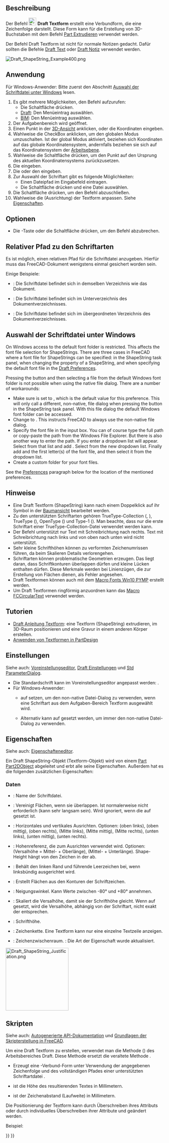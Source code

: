 <languages/>

{{Docnav/de
|[[Draft_Facebinder/de|Flächenverbinder]]
|[[Draft_Hatch/de|Schraffur]]
|[[Draft_Workbench/de|Draft]]
|IconL=Draft_Facebinder.svg 
|IconR=Draft_Hatch.svg 
|IconC=Workbench_Draft.svg
}}

{{GuiCommand/de
|Name=Draft ShapeString
|Name/de=Draft Textform
|MenuLocation=Zeichnen → Textform<br>Anmerkung → Textform
|Workbenches=[[Draft_Workbench/de|Draft]], [[BIM_Workbench/de|BIM]]
|Shortcut=
|Version=0.14
|SeeAlso=[[Draft_Text/de|Draft Text]], [[Draft_Label/de|Draft Notiz]], [[Part_Extrude/de|Part Extrudieren]]
}}

<span id="Description"></span>
==Beschreibung==

Der Befehl [[Image:Draft_ShapeString.svg|24px]] '''Draft Textform''' erstellt eine Verbundform, die eine Zeichenfolge darstellt. Diese Form kann für die Erstellung von 3D-Buchstaben mit dem Befehl [[Part_Extrude/de|Part Extrudieren]] verwendet werden.

Der Befehl Draft Textform ist nicht für normale Notizen gedacht. Dafür sollten die Befehle [[Draft_Text|Draft Text]] oder [[Draft_Label|Draft Notiz]] verwendet werden.

[[Image:Draft_ShapeString_Example400.png]]
{{Caption|Ein einzelner Punkt wird zur Positionierung einer Textform benötigt}}

<span id="Usage"></span>
==Anwendung==

Für Windows-Anwender: Bitte zuerst den Abschnitt [[#Auswahl_der_Schriftdatei_unter_Windows|Auswahl der Schriftdatei unter Windows]] lesen.

# Es gibt mehrere Möglichkeiten, den Befehl aufzurufen:
#* Die Schaltfläche {{Button|[[Image:Draft_ShapeString.svg|16px]] [[Draft_ShapeString/de|Textform]]}} drücken.
#* [[Draft_Workbench/de|Draft]]: Den Menüeintrag {{MenuCommand|Zeichnen → [[Image:Draft_ShapeString.svg|16px]] Textform}} auswählen.
#* [[BIM_Workbench/de|BIM]]: Den Menüeintrag {{MenuCommand|Anmerkung → [[Image:Draft_ShapeString.svg|16px]] Textform}} auswählen.
# Der Aufgabenbereich {{MenuCommand|Textform}} wird geöffnet.
# Einen Punkt in der [[3D_view/de|3D-Ansicht]] anklicken, oder die Koordinaten eingeben.
# Wahlweise die CheckBox {{MenuCommand|Global}} anklicken, um den globalen Modus umzuschalten. Ist der global Modus aktiviert, beziehen sich Koordinaten auf das globale Koordinatensystem, andernfalls beziehen sie sich auf das Koordinatensystem der [[Draft_SelectPlane/de|Arbeitsebene]]. {{Version/de|1.1}}
# Wahlweise die Schaltfläche {{Button|Punkt zurücksetzen}} drücken, um den Punkt auf den Ursprung des aktuellen Koordinatensystems zurückzusetzen.
# Die {{MenuCommand|Höhe}} eingeben.
# Die {{MenuCommand|Zeichenkette}} {{VersionNoteMinus/de|1.0}} oder den {{MenuCommand|Text}} {{VersionNote/de|1.1}} eingeben.
# Zur Auswahl der Schriftart gibt es folgende Möglichkeiten:
#* Einen Dateipfad im Eingabefeld {{MenuCommand|Font file}} eintragen.
#* Die Schaltfläche {{Button|...}} drücken und eine Datei auswählen.
# Die Schaltfläche {{Button|OK}} drücken, um den Befehl abzuschließen.
# Wahlweise die {{PropertyData/de|Justification}} (Ausrichtung) der Textform anpassen. Siehe [[#Eigenschaften|Eigenschaften]].

<span id="Options"></span>
==Optionen==

* Die {{KEY|Esc}}-Taste oder die Schaltfläche {{Button|Cancel}} drücken, um den Befehl abzubrechen.

<span id="Relative_font_path"></span>
==Relativer Pfad zu den Schriftarten==

{{Version/de|1.1}}

Es ist möglich, einen relativen Pfad für die Schriftdatei anzugeben. Hierfür muss das FreeCAD-Dokument wenigstens einmal gesichert worden sein.

Einige Beispiele:
* {{FileName|./EineSchrift.ttf}}: Die Schriftdatei befindet sich in demselben Verzeichnis wie das Dokument.
* {{FileName|./MeinVerzeichnis/EineSchrift.ttf}}: Die Schriftdatei befindet sich im Unterverzeichnis {{FileName|MeinVerzeichnis}} des Dokumentverzeichnisses.
* {{FileName|../EineSchrift.ttf}}: Die Schriftdatei befindet sich im übergeordneten Verzeichnis des Dokumentverzeichnisses.

<span id="Font_file_selection_on_Windows"></span>
==Auswahl der Schriftdatei unter Windows==

On Windows access to the default font folder is restricted. This affects the font file selection for ShapeStrings. There are three cases in FreeCAD where a font file for ShapeStrings can be specified: in the ShapeString task panel, when changing the {{PropertyData|Font File}} property of a ShapeString, and when specifying the default font file in the [[Draft_Preferences#Texts_and_dimensions|Draft Preferences]].

Pressing the {{Button|...}} button and then selecting a file from the default Windows font folder is not possible when using the native file dialog. There are a number of workarounds:
* Make sure {{MenuCommand|DontUseNativeFontDialog}} is set to {{True}}, which is the default value for this preference. This will only call a different, non-native, file dialog when pressing the {{Button|...}} button in the ShapeString task panel. With this file dialog the default Windows font folder can be accessed.
* Change {{MenuCommand|DontUseNativeDialog}} to {{True}}. This instructs FreeCAD to always use the non-native file dialog.
* Specify the font file in the input box. You can of course type the full path or copy-paste the path from the Windows File Explorer. But there is also another way to enter the path. If you enter {{Value|C:\}} a dropdown list will appear. Select {{Value|Windows}} from that list and add {{Value|\F}}. Select {{Value|Fonts}} from the new dropdown list. Finally add {{Value|\}} and the first letter(s) of the font file, and then select it from the dropdown list.
* Create a custom folder for your font files.

See the [[#Preferences|Preferences]] paragraph below for the location of the mentioned preferences.

<span id="Notes"></span>
==Hinweise==

* Eine Draft Textform (ShapeString) kann nach einem Doppelklick auf ihr Symbol in der [[Tree_view/de|Baumansicht]] bearbeitet werden.
* Zu den unterstützten Schriftarten gehören TrueType-Collection ({{FileName|.ttc}}, {{Version/de|1.1}}), TrueType ({{FileName|.ttf}}), OpenType ({{FileName|.otf}}) und Type-1 ({{FileName|.pfb}}). Man beachte, dass nur die erste Schriftart einer TrueType-Collection-Datei verwendet werden kann.
* Der Befehl unterstützt nur Text mit Schreibrichtung nach rechts. Text mit Schreibrichtung nach links und von oben nach unten wird nicht unterstützt.
* Sehr kleine Schrifthöhen können zu verformten Zeichenumrissen führen, da beim Skalieren Details verlorengehen.
* Schriftarten können problematische Geometrien erzeugen. Das liegt daran, dass Schriftkonturen überlappen dürfen und kleine Lücken enthalten dürfen. Diese Merkmale werden bei Linienzügen, die zur Erstellung von Flächen dienen, als Fehler angesehen.
* Draft Textformen können auch mit dem [[Macro_Fonts_Win10_PYMP|Macro Fonts Win10 PYMP]] erstellt werden.
* Um Draft Textformen ringförmig anzuordnen kann das [[Macro_FCCircularText|Macro FCCircularText]] verwendet werden.

<span id="Tutorials"></span>
==Tutorien==

* [[Draft_ShapeString_tutorial/de|Draft Anleitung Textform]]: eine Textform (ShapeString) extrudieren, im 3D-Raum positionieren und eine Gravur in einem anderen Körper erstellen.
* [https://forum.freecad.org/viewtopic.php?f=3&t=36623 Anwenden von Textformen in PartDesign]

<span id="Preferences"></span>
==Einstellungen==

Siehe auch: [[Preferences_Editor/de|Voreinstellungseditor]], [[Draft_Preferences/de|Draft Einstellungen]] und [[Std_DlgParameter/de|Std ParameterDialog]].

* Die Standardschrift kann im Voreinstellungseditor angepasst werden: {{MenuCommand|Bearbeiten → Einstellungen... → Draft → Texte und Bemaßungen → Standardschriftart für Textformen}}.
* Für Windows-Anwender:
** {{MenuCommand|Werkzeuge → Parameter bearbeiten... → BaseApp → Preferences → Dialog → DontUseNativeFontDialog}} auf {{True}} setzen, um den non-native Datei-Dialog zu verwenden, wenn eine Schriftart aus dem Aufgaben-Bereich Textform ausgewählt wird.
** Alternativ kann {{MenuCommand|Werkzeuge → Parameter bearbeiten... → BaseApp → Preferences → Dialog → DontUseNativeDialog}} auf {{True}} gesetzt werden, um immer den non-native Datei-Dialog zu verwenden.

<span id="Properties"></span>
==Eigenschaften==

Siehe auch: [[Property_editor/de|Eigenschafteneditor]].

Ein Draft ShapeString-Objekt (Textform-Objekt) wird von einem [[Part_Part2DObject/de|Part Part2DObject]] abgeleitet und erbt alle seine Eigenschaften. Außerdem hat es die folgenden zusätzlichen Eigenschaften:

<span id="Data"></span>
===Daten===

{{TitleProperty|Draft}}

* {{PropertyData/de|Font File|File}}: Name der Schriftdatei.
* {{PropertyData/de|Fuse|Bool}}: Vereinigt Flächen, wenn sie überlappen. Ist normalerweise nicht erforderlich (kann sehr langsam sein). Wird ignoriert, wenn die {{PropertyData/de|Make Face}} auf {{FALSE}} gesetzt ist. {{Version/de|1.0}}
* {{PropertyData/de|Justification|Enumeration}}: Horizontales und vertikales Ausrichten. Optionen: {{value|Top-Left}} (oben links), {{value|Top-Center}} (oben mittig), {{value|Top-Right}} (oben rechts), {{value|Middle-Left}} (Mitte links), {{value|Middle-Center}} (Mitte mittig), {{value|Middle-Right}} (Mitte rechts), {{value|Bottom-Left}} (unten links), {{value|Bottom-Center}} (unten mittig), {{value|Bottom-Right}} (unten rechts). {{Version/de|1.0}}
* {{PropertyData/de|Justification Reference|Enumeration}}: Hohenreferenz, die zum Ausrichten verwendet wird. Optionen: {{value|Cap Height}} (Versalhöhe = Mittel- + Oberlänge), {{value|Shape Height}} (Mittel- + Unterlänge). Shape-Height hängt von den Zeichen in der {{PropertyData/de|String}} ab. {{Version/de|1.0}}
* {{PropertyData/de|Keep Left Margin|Bool}}: Behält den linken Rand und führende Leerzeichen bei, wenn linksbündig ausgerichtet wird. {{Version/de|1.0}}
* {{PropertyData/de|Make Face|Bool}}: Erstellt Flächen aus den Konturen der Schriftzeichen.
* {{PropertyData/de|Oblique Angle|Angle}}: Neigungswinkel. Kann Werte zwischen -80° und +80° annehmen. {{Version/de|1.0}}
* {{PropertyData/de|Scale To Size|Bool}}: Skaliert die Versalhöhe, damit sie der Schrifthöhe gleicht. Wenn auf {{FALSE}} gesetzt, wird die Versalhöhe, abhängig von der Schriftart, nicht exakt der {{PropertyData/de|Size}} entsprechen. {{Version/de|1.0}}
* {{PropertyData/de|Size|Length}}: Schrifthöhe.
* {{PropertyData/de|String|String}}: Zeichenkette. Eine Textform kann nur eine einzelne Textzeile anzeigen.
* {{PropertyData/de|Tracking|Distance}}: Zeichenzwischenraum. {{Version/de|1.0}}: Die Art der Eigenschaft wurde aktualisiert.

[[Image:Draft_ShapeString_Justification.png|200px]]
{{Caption|Die Höhe des roten Rechtecks (Vollinie) gleicht der Versalhöhe.<br>
Höhe des grünen Rechtecks (Strichlinie) gleicht der Mittel- + Unterlänge (shape height).<br>
Die Eckpunkte, die Mittelpunkte der Kanten und die Mittelpunkte der Rechtecke<br>
entsprechen den 9 Ausrichtungsoptionen von oben links bis unten rechts.}}

<span id="Scripting"></span>
==Skripten==

Siehe auch: [https://freecad.github.io/SourceDoc/ Autogenerierte API-Dokumentation] und [[FreeCAD_Scripting_Basics/de|Grundlagen der Skripterstellung in FreeCAD]].

Um eine Draft Textform zu erstellen, verwendet man die Methode {{incode|make_shapestring}} ({{Version/de|0.19}}) des Arbeitsbereiches Draft. Diese Methode ersetzt die veraltete Methode {{incode|makeShapeString}}.

{{Code|code=
shapestring = make_shapestring(String, FontFile, Size=100, Tracking=0)
}}

* Erzeugt eine {{incode|shapestring}}-Verbund-Form unter Verwendung der angegebenen Zeichenfolge {{incode|String}} und des vollständigen Pfades einer unterstützten Schriftartdatei {{incode|FontFile}}.
* {{incode|Size}} ist die Höhe des resultierenden Textes in Millimetern.
* {{incode|Tracking}} ist der Zeichenabstand (Laufweite) in Millimetern.

Die Positionierung der Textform kann durch Überschreiben ihres Attributs {{incode|Placement}} oder durch individuelles Überschreiben ihrer Attribute {{incode|Placement.Base}} und {{incode|Placement.Rotation}} geändert werden.

Beispiel:

{{Code|code=
import FreeCAD as App
import Draft

doc = App.newDocument()

font1 = "/usr/share/fonts/truetype/msttcorefonts/Arial.ttf"
font2 = "/usr/share/fonts/truetype/dejavu/DejaVuSerif.ttf"
font3 = "/usr/share/fonts/truetype/freefont/FreeSerifItalic.ttf"

S1 = Draft.make_shapestring("This is a sample text", font1, 200)

S2 = Draft.make_shapestring("Inclined text", font2, 200, 10)

zaxis = App.Vector(0, 0, 1)
p2 = App.Vector(-1000, 500, 0)
place2 = App.Placement(p2, App.Rotation(zaxis, 45))
S2.Placement = place2

S3 = Draft.make_shapestring("Upside-down text", font3, 200, 10)
S3.Placement.Base = App.Vector(0, -1000, 0)
S3.Placement.Rotation = App.Rotation(zaxis, 180)

doc.recompute()
}}


{{Docnav/de
|[[Draft_Facebinder/de|Flächenverbinder]]
|[[Draft_Hatch/de|Schraffur]]
|[[Draft_Workbench/de|Draft]]
|IconL=Draft_Facebinder.svg 
|IconR=Draft_Hatch.svg 
|IconC=Workbench_Draft.svg
}}

{{Draft Tools navi{{#translation:}}}}
{{Userdocnavi{{#translation:}}}}